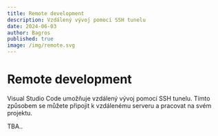 ```yaml
---
title: Remote development
description: Vzdálený vývoj pomocí SSH tunelu
date: 2024-06-03
author: Bagros
published: true
image: /img/remote.svg
---
```


# Remote development

Visual Studio Code umožňuje vzdálený vývoj pomocí SSH tunelu. Tímto způsobem se můžete připojit k vzdálenému serveru a pracovat na svém projektu.

TBA..
